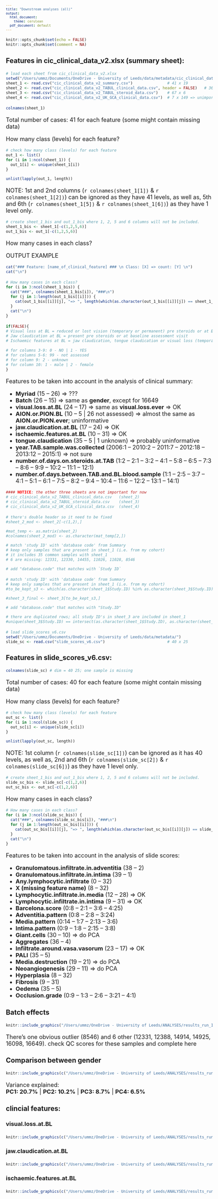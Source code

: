 ```yaml
---
title: "Downstream analyses (all)"
output:
  html_document:
    theme: cerulean
  pdf_document: default
---
```


<style type="text/css">
body, td{ font-size: 18px; }
code.r{ font-size: 12px; }
pre { font-size: 12px }
</style>


```r
knitr::opts_chunk$set(echo = FALSE)
knitr::opts_chunk$set(comment = NA)
```

### Features in cic_clinical_data_v2.xlsx (summary sheet):

```r
# load each sheet from cic_clinical_data_v2.xlsx
setwd("/Users/ummz/Documents/OneDrive - University of Leeds/data/metadata/cic_clinical_data_v2_split/")
sheet_1 <- read.csv("cic_clinical_data_v2_summary.csv")               # 41 x 19
sheet_2 <- read.csv("cic_clinical_data_v2_TABUL_clinical_data.csv", header = FALSE)   # 36 x 142; there's double header
sheet_3 <- read.csv("cic_clinical_data_v2_TABUL_steroid_data.csv")    # 67 x 6
sheet_4 <- read.csv("cic_clinical_data_v2_UK_GCA_clinical_data.csv")  # 7 x 149 => unimportant 
```

```r
colnames(sheet_1)
```

Total number of cases: 41 for each feature (some might contain missing data)

How many class (levels) for each feature?

```r
# check how many class (levels) for each feature
out_1 <- list()
for (i in 1:ncol(sheet_1)) {
  out_1[i] <- unique(sheet_1[i])
}

unlist(lapply(out_1, length))
```

NOTE: 1st and 2nd columns (`r colnames(sheet_1[1])` & `r colnames(sheet_1[2])`) can be ignored as they have 41 levels, as well as, 5th and 6th (`r colnames(sheet_1[5])` & `r colnames(sheet_1[6])`) as they have 1 level only.

```r
# create sheet_1_bis and out_1_bis where 1, 2, 5 and 6 columns will not be included.
sheet_1_bis <- sheet_1[-c(1,2,5,6)]
out_1_bis <- out_1[-c(1,2,5,6)]
```

How many cases in each class?  

OUTPUT EXAMPLE
```r
cat("### Feature: [name_of_clinical_feature] ### \n Class: [X] => count: [Y] \n")
cat("\n")
```

```r
# How many cases in each class?
for (i in 3:ncol(sheet_1_bis)) {
  cat("###", colnames(sheet_1_bis[i]), "###\n")
  for (j in 1:length(out_1_bis[[i]])) {
    cat(out_1_bis[[i]][j], "=> ", length(which(as.character(out_1_bis[[i]][j]) == sheet_1_bis[i])), "\n")
  }
  cat("\n")
}
```

```r
if(FALSE){
# Visual loss at BL = reduced or lost vision (temporary or permanent) pre steroids or at BL assessment or AION or PION 
# Jaw claudication at BL = present pre steroids or at baseline assessment visit
# Ischaemic features at BL = jaw claudication, tongue claudication or visual loss (temporary or permanent) pre steroids or at baseline
  
# for columns 3-9: 0 - NO | 1 - YES
# for columns 5-6: 99 - not assessed
# for column 9: 2 - unknown
# for column 10: 1 - male | 2 - female
}
```

Features to be taken into account in the analysis of clinical summary:  
 
* **Myriad** (15 -- 26) => ???
* **Batch** (26 -- 15) => same as **gender**, except for 16649
* **visual.loss.at.BL** (24 -- 17) => same as **visual.loss.ever** => OK
* **AION.or.PION.BL** (10 -- 5 | 26 not assessed) => almost the same as **AION.or.PION.ever**; uninformative
* **jaw.claudication.at.BL** (17 -- 24) => OK
* **ischaemic.features.at.BL** (10 -- 31) => OK
* **tongue.claudication** (35 -- 5 | 1 unknown) => probably uninformative
* **year.TAB.sample.was.collected** (2006:1 -- 2010:2 -- 2011:7 -- 2012:18 -- 2013:12 -- 2015:1) => not sure 
* **number.of.days.on.steroids.at.TAB** (1:2 -- 2:1 -- 3:2 -- 4:1 -- 5:8 -- 6:5 -- 7:3 -- 8:6 -- 9:9 -- 10:2 -- 11:1 -- 12:1) 
* **number.of.days.between.TAB.and.BL.blood.sample** (1:1 -- 2:5 -- 3:7 -- 4:1 -- 5:1 -- 6:1 -- 7:5 -- 8:2 -- 9:4 -- 10:4 -- 11:6 -- 12:2 -- 13:1 -- 14:1)

```r
#### NOTICE: the other three sheets are not important for now 
# cic_clinical_data_v2_TABUL_clinical_data.csv   (sheet_2)
# cic_clinical_data_v2_TABUL_steroid_data.csv    (sheet_3)
# cic_clinical_data_v2_UK_GCA_clinical_data.csv  (sheet_4)
```

```r
# there's double header so it need to be fixed
#sheet_2_mod <- sheet_2[-c(1,2),]

#mat_temp <- as.matrix(sheet_2)
#colnames(sheet_2_mod) <- as.character(mat_temp[2,])

# match 'study ID' with 'database code' from Summary
# keep only samples that are present in sheet_1 (i.e. from my cohort)
# it includes 35 common samples with sheet_1
# 6 are missing: 12331, 12330, 14455, 11026, 11028, 8546

# add "database.code" that matches with `Study ID`

```

```r
# match 'study ID' with 'database code' from Summary
# keep only samples that are present in sheet_1 (i.e. from my cohort)
#to_be_kept_s3 <- which(as.character(sheet_1$Study.ID) %in% as.character(sheet_3$Study.ID)) # 20

#sheet_3_final <- sheet_3[to_be_kept_s3,]

# add "database.code" that matches with "Study.ID"

# there are duplicated rows; all study ID's in sheet_3 are included in sheet_1
#unique(sheet_3$Study.ID) == intersect(as.character(sheet_1$Study.ID), as.character(sheet_3$Study.ID))
```

```r
# load slide_scores_v6.csv
setwd("/Users/ummz/Documents/OneDrive - University of Leeds/data/metadata/")
slide_sc <- read.csv("slide_scores_v6.csv")                           # 40 x 25
```

### Features in slide_scores_v6.csv:

```r
colnames(slide_sc) # dim = 40 25; one sample is missing
```

Total number of cases: 40 for each feature (some might contain missing data)

How many class (levels) for each feature?

```r
# check how many class (levels) for each feature
out_sc <- list()
for (i in 1:ncol(slide_sc)) {
  out_sc[i] <- unique(slide_sc[i])
}

unlist(lapply(out_sc, length))
```

NOTE: 1st column (`r colnames(slide_sc[1])`) can be ignored as it has 40 levels, as well as, 2nd and 6th (`r colnames(slide_sc[2])` & `r colnames(slide_sc[6])`) as they have 1 level only.

```r
# create sheet_1_bis and out_1_bis where 1, 2, 5 and 6 columns will not be included.
slide_sc_bis <- slide_sc[-c(1,2,6)]
out_sc_bis <- out_sc[-c(1,2,6)]
```

How many cases in each class?  

```r
# How many cases in each class?
for (i in 3:ncol(slide_sc_bis)) {
  cat("###", colnames(slide_sc_bis[i]), "###\n")
  for (j in 1:length(out_sc_bis[[i]])) {
    cat(out_sc_bis[[i]][j], "=> ", length(which(as.character(out_sc_bis[[i]][j]) == slide_sc_bis[i])), "\n")
  }
  cat("\n")
}
```

Features to be taken into account in the analysis of slide scores:

* **Granulomatous.infiltrate.in.adventitia** (38 -- 2) 
* **Granulomatous.infiltrate.in.intima** (39 -- 1)
* **Any.lymphocytic.infiltrate** (0 -- 32)
* **X (missing feature name)** (8 -- 32)
* **Lymphocytic.infiltrate.in.media** (12 -- 28) => OK
* **Lymphocytic.infiltrate.in.intima** (9 -- 31) => OK
* **Barcelona.score** (0:8 -- 2:1 -- 3:6 -- 4:25)
* **Adventitia.pattern** (0:8 -- 2:8 -- 3:24)
* **Media.pattern** (0:14 -- 1:7 -- 2:13 -- 3:6)
* **Intima.pattern** (0:9 -- 1:8 -- 2:15 -- 3:8)
* **Giant.cells** (30 -- 10) => do PCA
* **Aggregates** (36 -- 4)
* **Infiltrate.around.vasa.vasorum** (23 -- 17) => OK
* **PALI** (35 -- 5)
* **Media.destruction** (19 -- 21) => do PCA
* **Neoangiogenesis** (29 -- 11) => do PCA
* **Hyperplasia** (8 -- 32)
* **Fibrosis** (9 -- 31)
* **Oedema** (35 -- 5) 
* **Occlusion.grade** (0:9 -- 1:3 -- 2:6 -- 3:21 -- 4:1)

### Batch effects 

```r

knitr::include_graphics("/Users/ummz/OneDrive - University of Leeds/ANALYSES/results_run_IV_Feb20/6_downstream_analysis/paired-end/batch_effect/PCA_batch_effect_PE_outliers_labelled.jpg")
``` 

There's one obvious outlier (8546) and 6 other (12331, 12388, 14914, 14925, 16098, 16649). check QC scores for these samples and complete here

### Comparison between gender 

```r

knitr::include_graphics(c("/Users/ummz/OneDrive - University of Leeds/ANALYSES/results_run_IV_Feb20/6_downstream_analysis/paired-end/gender/PCA_gender_PE_PC1vsPC2.jpg", "/Users/ummz/OneDrive - University of Leeds/ANALYSES/results_run_IV_Feb20/6_downstream_analysis/paired-end/gender/PCA_gender_PE_PC3vsPC4.jpg"))
``` 

Variance explained:  
**PC1: 20.7%** | **PC2: 10.2%** | **PC3: 8.7%** | **PC4: 6.5%**  

### clincial features:  
#### visual.loss.at.BL 
```r

knitr::include_graphics(c("/Users/ummz/OneDrive - University of Leeds/ANALYSES/results_run_IV_Feb20/6_downstream_analysis/paired-end/visual_loss/PCA_visual_loss_PE_PC1vsPC2.jpg", "/Users/ummz/OneDrive - University of Leeds/ANALYSES/results_run_IV_Feb20/6_downstream_analysis/paired-end/visual_loss/PCA_visual_loss_PE_PC3vsPC4.jpg"))
``` 

#### jaw.claudication.at.BL 
```r

knitr::include_graphics(c("/Users/ummz/OneDrive - University of Leeds/ANALYSES/results_run_IV_Feb20/6_downstream_analysis/paired-end/jaw_claudication/PCA_jaw_claudication_PE_PC1vsPC2.jpg", "/Users/ummz/OneDrive - University of Leeds/ANALYSES/results_run_IV_Feb20/6_downstream_analysis/paired-end/jaw_claudication/PCA_jaw_claudication_PE_PC3vsPC4.jpg"))
``` 

#### ischaemic.features.at.BL
```r

knitr::include_graphics(c("/Users/ummz/OneDrive - University of Leeds/ANALYSES/results_run_IV_Feb20/6_downstream_analysis/paired-end/ischaemic_features/PCA_ischaemic_features_PE_PC1vsPC2.jpg", "/Users/ummz/OneDrive - University of Leeds/ANALYSES/results_run_IV_Feb20/6_downstream_analysis/paired-end/ischaemic_features/PCA_ischaemic_features_PE_PC3vsPC4.jpg"))
``` 







